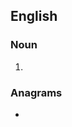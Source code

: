 ==English==

===Noun===
{{head|en|noun form}}

# {{plural of|en|denial}}

===Anagrams===
* {{anagrams|en|a=adeilns|Daniels|daniels|denails|inleads|lead-ins|snailed}}